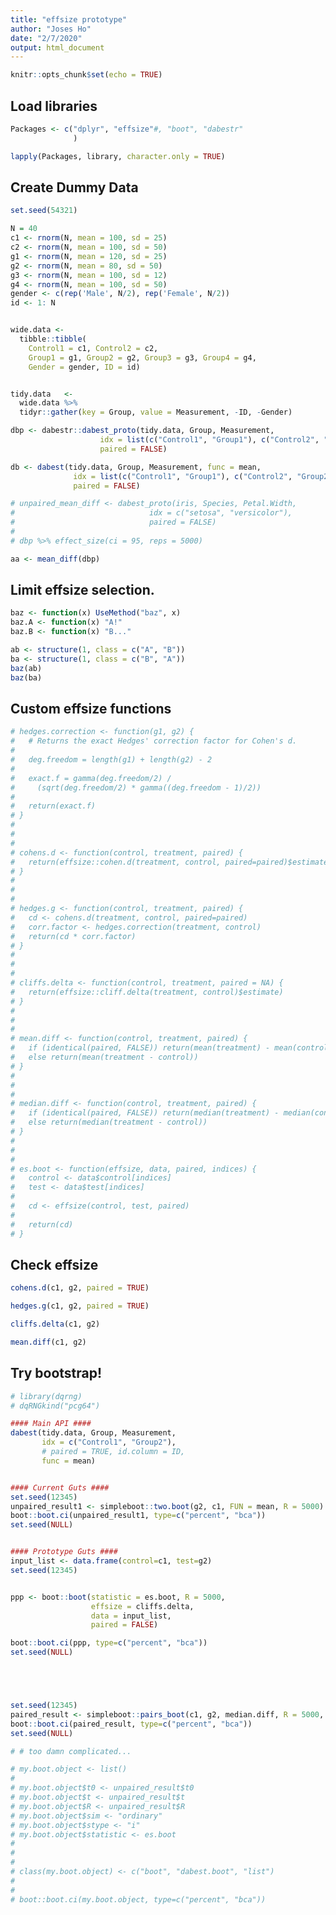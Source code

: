 ```yaml
---
title: "effsize prototype"
author: "Joses Ho"
date: "2/7/2020"
output: html_document
---
```


```r
knitr::opts_chunk$set(echo = TRUE)
```

## Load libraries

```r
Packages <- c("dplyr", "effsize"#, "boot", "dabestr"
              )

lapply(Packages, library, character.only = TRUE)
```

## Create Dummy Data

```r
set.seed(54321)

N = 40
c1 <- rnorm(N, mean = 100, sd = 25)
c2 <- rnorm(N, mean = 100, sd = 50)
g1 <- rnorm(N, mean = 120, sd = 25)
g2 <- rnorm(N, mean = 80, sd = 50)
g3 <- rnorm(N, mean = 100, sd = 12)
g4 <- rnorm(N, mean = 100, sd = 50)
gender <- c(rep('Male', N/2), rep('Female', N/2))
id <- 1: N


wide.data <- 
  tibble::tibble(
    Control1 = c1, Control2 = c2,
    Group1 = g1, Group2 = g2, Group3 = g3, Group4 = g4,
    Gender = gender, ID = id)


tidy.data   <- 
  wide.data %>%
  tidyr::gather(key = Group, value = Measurement, -ID, -Gender)

```



```r


dbp <- dabestr::dabest_proto(tidy.data, Group, Measurement,
                    idx = list(c("Control1", "Group1"), c("Control2", "Group2", "Group3")),
                    paired = FALSE)

db <- dabest(tidy.data, Group, Measurement, func = mean,
              idx = list(c("Control1", "Group1"), c("Control2", "Group2", "Group3")),
              paired = FALSE)

# unpaired_mean_diff <- dabest_proto(iris, Species, Petal.Width,
#                              idx = c("setosa", "versicolor"),
#                              paired = FALSE)
# 
# dbp %>% effect_size(ci = 95, reps = 5000)

aa <- mean_diff(dbp)
```


## Limit effsize selection.

```r
baz <- function(x) UseMethod("baz", x)
baz.A <- function(x) "A!"
baz.B <- function(x) "B..."

ab <- structure(1, class = c("A", "B"))
ba <- structure(1, class = c("B", "A"))
baz(ab)
baz(ba)
```



## Custom effsize functions

```r
# hedges.correction <- function(g1, g2) {
#   # Returns the exact Hedges' correction factor for Cohen's d.
# 
#   deg.freedom = length(g1) + length(g2) - 2
# 
#   exact.f = gamma(deg.freedom/2) /
#     (sqrt(deg.freedom/2) * gamma((deg.freedom - 1)/2))
# 
#   return(exact.f)
# }
# 
# 
# 
# cohens.d <- function(control, treatment, paired) {
#   return(effsize::cohen.d(treatment, control, paired=paired)$estimate)
# }
# 
# 
# 
# hedges.g <- function(control, treatment, paired) {
#   cd <- cohens.d(treatment, control, paired=paired)
#   corr.factor <- hedges.correction(treatment, control)
#   return(cd * corr.factor)
# }
# 
# 
# 
# cliffs.delta <- function(control, treatment, paired = NA) {
#   return(effsize::cliff.delta(treatment, control)$estimate)
# }
# 
# 
# 
# mean.diff <- function(control, treatment, paired) {
#   if (identical(paired, FALSE)) return(mean(treatment) - mean(control))
#   else return(mean(treatment - control))
# }
# 
# 
# 
# median.diff <- function(control, treatment, paired) {
#   if (identical(paired, FALSE)) return(median(treatment) - median(control))
#   else return(median(treatment - control))
# }
# 
# 
# 
# es.boot <- function(effsize, data, paired, indices) {
#   control <- data$control[indices]
#   test <- data$test[indices]
#   
#   cd <- effsize(control, test, paired)
#   
#   return(cd)
# }
```

## Check effsize

```r
cohens.d(c1, g2, paired = TRUE)

hedges.g(c1, g2, paired = TRUE)

cliffs.delta(c1, g2)

mean.diff(c1, g2)
```

## Try bootstrap!

```r
# library(dqrng)
# dqRNGkind("pcg64")

#### Main API ####
dabest(tidy.data, Group, Measurement, 
       idx = c("Control1", "Group2"), 
       # paired = TRUE, id.column = ID,
       func = mean)


#### Current Guts ####
set.seed(12345)
unpaired_result1 <- simpleboot::two.boot(g2, c1, FUN = mean, R = 5000)
boot::boot.ci(unpaired_result1, type=c("percent", "bca"))
set.seed(NULL)


#### Prototype Guts ####
input_list <- data.frame(control=c1, test=g2)
set.seed(12345)


ppp <- boot::boot(statistic = es.boot, R = 5000, 
                  effsize = cliffs.delta, 
                  data = input_list,
                  paired = FALSE)

boot::boot.ci(ppp, type=c("percent", "bca"))
set.seed(NULL)





set.seed(12345)
paired_result <- simpleboot::pairs_boot(c1, g2, median.diff, R = 5000, paired=TRUE)
boot::boot.ci(paired_result, type=c("percent", "bca"))
set.seed(NULL)

```

```r
# # too damn complicated...

# my.boot.object <- list()
# 
# my.boot.object$t0 <- unpaired_result$t0
# my.boot.object$t <- unpaired_result$t
# my.boot.object$R <- unpaired_result$R
# my.boot.object$sim <- "ordinary"
# my.boot.object$stype <- "i"
# my.boot.object$statistic <- es.boot
# 
# 
# 
# class(my.boot.object) <- c("boot", "dabest.boot", "list")
# 
# 
# boot::boot.ci(my.boot.object, type=c("percent", "bca"))

```



